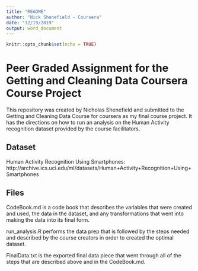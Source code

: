 ---
title: "README"
author: "Nick Shenefield - Coursera"
date: "12/19/2019"
output: word_document
---

```{r setup, include=FALSE}
knitr::opts_chunk$set(echo = TRUE)
```

# Peer Graded Assignment for the Getting and Cleaning Data Coursera Course Project

This repository was created by Nicholas Shenefield and submitted to the Getting and Cleaning Data Course for coursera as my final course project. It has the directions on how to run an analysis on the Human Activity recognition dataset provided by the course facilitators.

## Dataset

Human Activity Recognition Using Smartphones: http://archive.ics.uci.edu/ml/datasets/Human+Activity+Recognition+Using+Smartphones

## Files

CodeBook.md is a code book that describes the variables that were created and used, the data in the dataset, and any transformations that went into making the data into its final form. 

run_analysis.R performs the data prep that is followed by the steps needed and described by the course creators in order to created the optimal dataset.
  
FinalData.txt is the exported final data piece that went through all of the steps that are described above and in the CodeBook.md.

